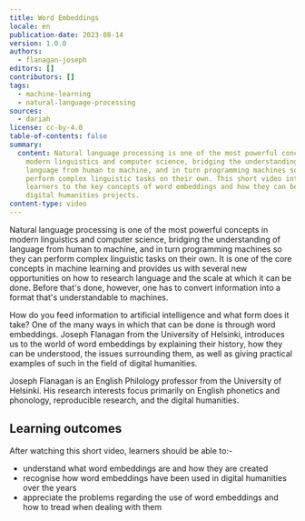 ```yaml
---
title: Word Embeddings
locale: en
publication-date: 2023-08-14
version: 1.0.0
authors:
  - flanagan-joseph
editors: []
contributors: []
tags:
  - machine-learning
  - natural-language-processing
sources:
  - dariah
license: cc-by-4.0
table-of-contents: false
summary:
  content: Natural language processing is one of the most powerful concepts in
    modern linguistics and computer science, bridging the understanding of
    language from human to machine, and in turn programming machines so they can
    perform complex linguistic tasks on their own. This short video introduces
    learners to the key concepts of word embeddings and how they can be used in
    digital humanities projects.
content-type: video
---
```

Natural language processing is one of the most powerful concepts in modern linguistics and computer science, bridging the understanding of language from human to machine, and in turn programming machines so they can perform complex linguistic tasks on their own. It is one of the core concepts in machine learning and provides us with several new opportunities on how to research language and the scale at which it can be done. Before that's done, however, one has to convert information into a format that's understandable to machines.

How do you feed information to artificial intelligence and what form does it take? One of the many ways in which that can be done is through word embeddings. Joseph Flanagan from the University of Helsinki, introduces us to the world of word embeddings by explaining their history, how they can be understood, the issues surrounding them, as well as giving practical examples of such in the field of digital humanities.

Joseph Flanagan is an English Philology professor from the University of Helsinki. His research interests focus primarily on English phonetics and phonology, reproducible research, and the digital humanities.

## Learning outcomes

After watching this short video, learners should be able to:-

* understand what word embeddings are and how they are created
* recognise how word embeddings have been used in digital humanities over the years
* appreciate the problems regarding the use of word embeddings and how to tread when dealing with them

<VideoCard provider="uni-helsinki" id="1360e861-086b-4a38-9c7e-bc010f5f9665" title="Word Embeddings" image="/assets/content/assets/en/resources/hosted/word-embeddings/screenshot-2023-07-13-at-13-09-52.png" subtitle="Click here to view" />
